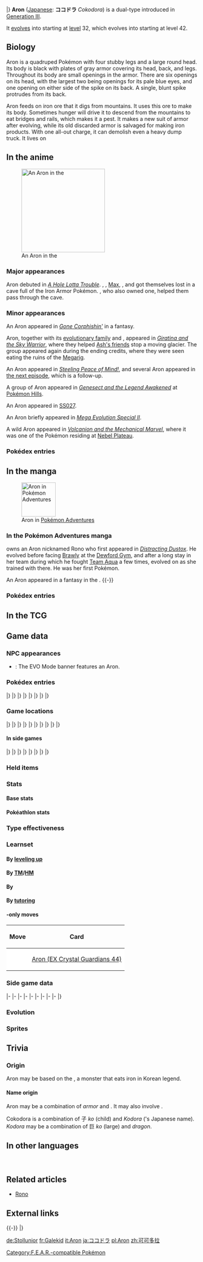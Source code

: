 {{PokémonPrevNext/Head|type=Steel|type2=Rock}}
{{PokémonPrevNext/GO|species=Aron}}
{{PokémonPrevNext/Pokémon|type=Steel|prevnum=303|prev=Mawile|nextnum=305|next=Lairon|round=none}}
{{PokémonPrevNext/Disambig|species=Aron}}
|}
{{Pokémon Infobox
|name=Aron
|jname=ココドラ
|jtranslit=Kokodora
|tmname=Cokodora
|ndex=304
|hdex=070
|hdex6=072
|u2dex=166
|karea=Mountain
|kdex=099
|abrow=131
|obrow=120
|opbrow=094
|typebox=1
|type1=Steel
|type2=Rock
|category=Iron Armor
|height-ftin=1'04"
|height-m=0.4
|weight-lbs=132.3
|weight-kg=60.0
|abilityn=d
|ability1=Sturdy
|ability2=Rock Head
|abilityd=Heavy Metal
|egggroupn=1
|egggroup1=Monster
|eggcycles=35
|evtotal=1
|evde=1
|expyield=66
|oldexp=96
|lv100exp=1,250,000
|gendercode=127
|color=Gray
|catchrate=180
|body=08
|pokefordex=aron
|generation=3
|friendship=35
}}
'''Aron''' ([[List of Japanese Pokémon names|Japanese]]: '''ココドラ''' ''Cokodora'') is a dual-type {{2t|Steel|Rock}} {{OBP|Pokémon|species}} introduced in [[Generation III]].

It [[Evolution|evolves]] into {{p|Lairon}} starting at [[level]] 32, which evolves into {{p|Aggron}} starting at level 42.

==Biology==
Aron is a quadruped Pokémon with four stubby legs and a large round head. Its body is black with plates of gray armor covering its head, back, and legs. Throughout its body are small openings in the armor. There are six openings on its head, with the largest two being openings for its pale blue eyes, and one opening on either side of the spike on its back. A single, blunt spike protrudes from its back.

Aron feeds on iron ore that it digs from mountains. It uses this ore to make its body. Sometimes hunger will drive it to descend from the mountains to eat bridges and rails, which makes it a pest. It makes a new suit of armor after evolving, while its old discarded armor is salvaged for making iron products. With one all-out charge, it can demolish even a heavy dump truck. It lives on {{DL|List of Pokémon by habitat|Mountain Pokémon|mountains.}}

==In the anime==
[[File:Steven Aron.png|left|thumb|220px|An Aron in the {{pkmn|anime}}]]
===Major appearances===
Aron debuted in ''[[AG022|A Hole Lotta Trouble]]''. {{Ash}}, {{an|May}}, [[Max]], {{an|Brock}}, and {{TRT}} got themselves lost in a cave full of the Iron Armor Pokémon. {{Steven}}, who also owned one, helped them pass through the cave.

===Minor appearances===
An Aron appeared in ''[[AG023|Gone Corphishin']]'' in a fantasy.

Aron, together with its [[evolution|evolutionary family]] {{p|Aggron}} and {{p|Lairon}}, appeared in ''[[M11|Giratina and the Sky Warrior]]'', where they helped [[Ash's friends]] stop a moving glacier. The group appeared again during the ending credits, where they were seen eating the ruins of the [[Megarig]].

An Aron appeared in ''[[DP110|Steeling Peace of Mind!]]'', and several Aron appeared in [[DP111|the next episode]], which is a follow-up.

A group of Aron appeared in ''[[M16|Genesect and the Legend Awakened]]'' at [[Pokémon Hills]].

An Aron appeared in [[SS027]].

An Aron briefly appeared in ''[[SS031|Mega Evolution Special II]]''.

A wild Aron appeared in ''[[M19|Volcanion and the Mechanical Marvel]]'', where it was one of the Pokémon residing at [[Nebel Plateau]].

===Pokédex entries===
{{Animedexheader|Hoenn}}
{{Animedexbody|AG022|Aron|Ash's Pokédex|Aron, the Iron Armor Pokémon. Aron has an impressive defense power and eats iron ore in order to build up the metal in its body.}}
{{Animedexfooter/Pokémon|''Advanced Generation''|Hoenn}}

==In the manga==
[[File:Sapphire Rono Aron.png|thumb|90px|Aron in [[Pokémon Adventures]]]]
===In the Pokémon Adventures manga===
{{main|Rono}}
{{adv|Sapphire}} owns an Aron nicknamed Rono who first appeared in ''[[PS184|Distracting Dustox]]''. He evolved before facing [[Brawly]] at the [[Dewford Gym]], and after a long stay in her team during which he fought [[Team Aqua]] a few times, evolved on {{gdis|Mirage Island|III}} as she trained with {{adv|Ruby}} there. He was her first Pokémon.

An Aron appeared in a fantasy in the {{chap|X & Y}}.
{{-}}

===Pokédex entries===
{{Mangadexheader}}
{{Mangadexbody|Pokémon Adventures|[[PS188]]|To sustain its body of iron, it feeds on iron ore dug from mountains. It sometimes creates problems by eating bridges and rails.{{tt|*|Chuang Yi}}}}
{{Mangadexbody|Pokémon Adventures|[[PS188]]|This Pokémon has a body of {{t|steel}}. To make its body, Aron feeds on iron ore that it {{m|dig}}s from mountains. Occasionally, it causes major trouble by eating bridges and rails.{{tt|*|VIZ Media}}}}
{{Mangadexfooter}}

==In the TCG==
{{main|Aron (TCG)}}

==Game data==
===NPC appearances===
* {{g|Pinball: Ruby & Sapphire}}: The EVO Mode banner features an Aron.

===Pokédex entries===
{{Dex/Header|type=Steel|type2=Rock}}
{{Dex/NA|gen=III}}
{{Dex/Gen|gen=III}}
{{Dex/Entry1|v=Ruby|t=FFF|entry=This Pokémon has a body of steel. To make its body, Aron feeds on iron ore that it digs from mountains. Occasionally, it causes major trouble by eating bridges and rails.}}
{{Dex/Entry1|v=Sapphire|t=FFF|entry=Aron has a body of steel. With one all-out charge, this Pokémon can demolish even a heavy dump truck. The destroyed dump truck then becomes a handy meal for the Pokémon.}}
{{Dex/Entry1|v=Emerald|t=FFF|entry=A Pokémon that is clad in steel armor. A new suit of armor is made when it evolves. The old, discarded armor is salvaged as metal for making iron products.}}
{{Dex/Entry2|v=FireRed|v2=LeafGreen|entry=It eats iron to build its steel body. It is a pest that descends from mountains to eat bridges and train tracks.}}
|}
|}
{{Dex/Gen|gen=IV}}
{{Dex/Entry3|v=Diamond|v2=Pearl|v3=Platinum|entry=It usually lives deep in mountains. However, hunger may drive it to eat railroad tracks and cars.}}
{{Dex/Entry2|v=HeartGold|v2=SoulSilver|entry=When it evolves, it sheds the steel carapace that covered its whole body and develops a new one.}}
|}
|}
{{Dex/Gen|gen=V}}
{{Dex/Entry2|v=Black|v2=White|t=FFF|entry=It usually lives deep in mountains. However, hunger may drive it to eat railroad tracks and cars.}}
{{Dex/Entry2|v=Black 2|v2=White 2|t=FFF|entry=In order to build up its steel body, it eats iron ore. This pesky Pokémon is known to eat railroad tracks.}}
|}
|}
{{Dex/Gen|gen=VI}}
{{Dex/Entry1|v=X|t=FFF|entry=It usually lives deep in mountains. However, hunger may drive it to eat railroad tracks and cars.}}
{{Dex/Entry1|v=Y|entry=When it evolves, it sheds the steel carapace that covered its whole body and develops a new one.}}
{{Dex/Entry1|t=FFF|v=Omega Ruby|entry=This Pokémon has a body of steel. To make its body, Aron feeds on iron ore that it digs from mountains. Occasionally, it causes major trouble by eating bridges and rails.}}
{{Dex/Entry1|t=FFF|v=Alpha Sapphire|entry=Aron has a body of steel. With one all-out charge, this Pokémon can demolish even a heavy dump truck. The destroyed dump truck then becomes a handy meal for the Pokémon.}}
|}
|}
{{Dex/Footer}}

===Game locations===
{{Availability/Header|type=Steel|type2=Rock}}
{{Availability/NA|gen=III}}
{{Availability/Gen|gen=III}}
{{Availability/Entry2|v=Ruby|v2=Sapphire|t=FFF|t2=FFF|area=[[Granite Cave]], {{ho|Victory Road}}}}
{{Availability/Entry1|v=Emerald|t=FFF|area=[[Granite Cave]], {{ho|Victory Road}}}}
{{Availability/Entry2/None|v=FireRed|v2=LeafGreen}}
{{Availability/Entry1/None|v=Colosseum}}
{{Availability/Entry1|v=XD|t=FFF|link=Pokémon XD: Gale of Darkness|area={{DL|Poké Spot|Cave Poké Spot}}}}
|}
|}
{{Availability/Gen|gen=IV}}
{{Availability/Entry1|v=Diamond|area=[[Fuego Ironworks]] ([[Poké Radar]])}}
{{Availability/Entry1/None|v=Pearl}}
{{Availability/Entry1|v=Platinum|area=[[Fuego Ironworks]] ([[Poké Radar]])}}
{{Availability/Entry2|v=HeartGold|v2=SoulSilver|area={{safari|Johto}}}}
{{Availability/Entry1|v=Pal Park|color={{locationcolor/light|mountain}}|link=Pal Park|area={{DL|List of Pokémon by Pal Park location|Mountain}}}}
|}
|}
{{Availability/Gen|gen=V}}
{{Availability/Entry1/None|v=Black}}
{{Availability/Entry1|v=White|area=[[White Forest]]}}
{{Availability/Entry2|v=Black 2|v2=White 2|t=FFF|area=[[Mistralton Cave]]}}
{{Availability/Entry1|v=Dream World|color={{dream color}}|area={{dwa|Icy Cave}}}}
|}
|}
{{Availability/Gen|gen=VI}}
{{Availability/Entry1|v=X|t=FFF|area=[[Terminus Cave]] ([[Horde Encounter]])}}
{{Availability/Entry1/None|v=Y}}
{{Availability/Entry2|v=Omega Ruby|v2=Alpha Sapphire|t=FFF|t2=FFF|area=[[Granite Cave]]<br>{{ho|Victory Road}} ([[Horde Encounter]])}}
|}
|}
{{Availability/Gen|gen=VII}}
{{Availability/Entry2/None|v=Sun|v2=Moon}}
{{Availability/Entry2|v=Ultra Sun|v2=Ultra Moon|area=[[Pokémon breeding|Breed]] {{p|Aggron}}}}
|}
|}
{{Availability/Footer}}

====In side games====
{{Availability/Header|type=Steel|type2=Rock}}
{{Availability/NA|gen=III}}
{{Availability/Gen|gen=III}}
{{Availability/Entry1|v=Pinball: R&S|link=Pokémon Pinball: Ruby & Sapphire|color={{ruby color}}|t=fff|area=Hatch from {{pkmn|Egg}}}}
{{Availability/Entry1|v=Trozei!|color={{yellow color}}|area=[[Secret Storage 5]], [[Secret Storage 16]], Endless Level 18, [[Mr. Who's Den]]}}
{{Availability/Entry2|v=MD Red|v2=MD Blue|link=Pokémon Mystery Dungeon: Red Rescue Team and Blue Rescue Team|area=[[Mt. Steel]] (1F-8F), [[Buried Relic]] (14F-19F), [[Wish Cave]] (7F-10F)}}
|}
|}
{{Availability/Gen|gen=IV}}
{{Availability/Entry2|v=MD Time|v2=MD Darkness|link=Pokémon Mystery Dungeon: Explorers of Time and Explorers of Darkness|area=[[Northern Desert]] (1F-8F)}}
{{Availability/Entry1|v=MD Sky|link=Pokémon Mystery Dungeon: Explorers of Sky|area=[[Northern Desert]] (1F-8F)}}
{{Availability/Entry1|v=Ranger: SoA|color={{SoA color}}|link=Pokémon Ranger: Shadows of Almia|area=[[Peril Cliffs]]}}
{{Availability/Entry1|v=PokéPark Wii|color={{grass color}}|link=PokéPark Wii: Pikachu's Adventure|area=[[Cavern Zone]], [[Lava Zone]]}}
{{Availability/Entry1|v=Ranger: GS|color={{GS color}}|link=Pokémon Ranger: Guardian Signs|area=[[Wireless Tower]]}}
|}
|}
{{Availability/Gen|gen=V}}
{{Availability/Entry1|1|v=Rumble Blast|color={{fire color}}|area=Canyon: [[Volcanic Slope]]}}
{{Availability/Entry1|1|v=Conquest|color={{silver color}}|area=[[Cragspur]], [[Valora]]}}
{{Availability/Entry1|1|v=Rumble U|color={{fire color}}|area=[[Model Train Room#Working Gears|Model Train Room: Working Gears]]}}
|}
|}
{{Availability/Gen|gen=VI}}
{{Availability/Entry1|1|v=Battle Trozei|color={{defense color}}|area=[[Pitch-Black Cavern#Stage 2|Pitch-Black Cavern: Stage 2]]}}
{{Availability/Entry1|1|v=Shuffle|color={{beauty color}}|area=[[Roseus Center|Roseus Center: Stage 261]]}}
{{Availability/Entry1|1|v=Rumble World|color={{fire color}}|area=[[Distortion Land#Withered Cemetery|Distortion Land: Withered Cemetery]] <small>(All Areas)</small>}}
|}
|}
{{Availability/Footer}}

===Held items===
{{HeldItems
|type=Steel|type2=Rock
|rse1=Hard Stone|rse1type=None|rse1rar=5
|d1=Hard Stone|d1type=None|d1rar=5
|pt1=Hard Stone|pt1type=None|pt1rar=5
|hgss1=Hard Stone|hgss1type=None|hgss1rar=5
|w1=Hard Stone|w1type=None|w1rar=5
|b2w21=Hard Stone|b2w21type=None|b2w21rar=5
|x1=Hard Stone|x1type=None|x1rar=5
}}

===Stats===
====Base stats====
{{BaseStats
|type=Steel
|type2=Rock
|HP=      50
|Attack=  70
|Defense=100
|SpAtk=   40
|SpDef=   40
|Speed=   30}}

====Pokéathlon stats====
{{Pokéthlon
|type=Steel
|type2=Rock
|Speed=3
|SpeedMax=3
|Power=4
|PowerMax=4
|Technique=2
|TechniqueMax=3
|Stamina=3
|StaminaMax=3
|Jump=2
|JumpMax=2
}}

===Type effectiveness===
{{TypeEffectiveness
|type1=Steel
|type2=Rock
|Normal=   25
|Fighting=400
|Flying=   25
|Poison=    0
|Ground=  400
|Rock=     50
|Bug=      50
|Ghost=   100
|Steel=   100
|Fire=    100
|Water=   200
|Grass=   100
|Electric=100
|Psychic=  50
|Ice=      50
|Dragon=   50
|Dark=    100
|Fairy=    50
|notes=yes
|steel=yes
|newpoison=½
|gen5dark=yes
|gen5ghost=yes
|olddark=½
|oldghost2=½}}

===Learnset===
====By [[Level|leveling up]]====
{{learnlist/levelh/7|Aron|Steel|Rock|3}}
{{learnlist/level7|1|Tackle|Normal|Physical|40|100|35}}
{{learnlist/level7|1|Harden|Normal|Status|&mdash;|&mdash;|30}}
{{learnlist/level7|4|Mud-Slap|Ground|Special|20|100|10}}
{{learnlist/level7|7|Headbutt|Normal|Physical|70|100|15}}
{{learnlist/level7|10|Metal Claw|Steel|Physical|50|95|35||'''}}
{{learnlist/level7|13|Rock Tomb|Rock|Physical|60|95|15||'''}}
{{learnlist/level7|16|Protect|Normal|Status|&mdash;|&mdash;|10}}
{{learnlist/level7|19|Roar|Normal|Status|&mdash;|&mdash;|20}}
{{learnlist/level7|22|Iron Head|Steel|Physical|80|100|15||'''}}
{{learnlist/level7|25|Rock Slide|Rock|Physical|75|90|10||'''}}
{{learnlist/level7|28|Take Down|Normal|Physical|90|85|20}}
{{learnlist/level7|31|Metal Sound|Steel|Status|&mdash;|85|40}}
{{learnlist/level7|34|Iron Tail|Steel|Physical|100|75|15||'''}}
{{learnlist/level7|37|Iron Defense|Steel|Status|&mdash;|&mdash;|15}}
{{learnlist/level7|40|Double-Edge|Normal|Physical|120|100|15}}
{{learnlist/level7|43|Autotomize|Steel|Status|&mdash;|&mdash;|15}}
{{learnlist/level7|46|Heavy Slam|Steel|Physical|&mdash;|100|10||'''}}
{{learnlist/level7|49|Metal Burst|Steel|Physical|&mdash;|100|10}}
{{learnlist/levelf/7|Aron|Steel|Rock|3}}

====By [[TM]]/[[HM]]====
{{learnlist/tmh/7|Aron|Steel|Rock|3}}
{{learnlist/tm7|TM05|Roar|Normal|Status|&mdash;|&mdash;|20}}
{{learnlist/tm7|TM06|Toxic|Poison|Status|&mdash;|90|10}}
{{learnlist/tm7|TM10|Hidden Power|Normal|Special|60|100|15}}
{{learnlist/tm7|TM11|Sunny Day|Fire|Status|&mdash;|&mdash;|5}}
{{learnlist/tm7|TM17|Protect|Normal|Status|&mdash;|&mdash;|10}}
{{learnlist/tm7|TM18|Rain Dance|Water|Status|&mdash;|&mdash;|5}}
{{learnlist/tm7|TM21|Frustration|Normal|Physical|&mdash;|100|20}}
{{learnlist/tm7|TM26|Earthquake|Ground|Physical|100|100|10}}
{{learnlist/tm7|TM27|Return|Normal|Physical|&mdash;|100|20}}
{{learnlist/tm7|TM32|Double Team|Normal|Status|&mdash;|&mdash;|15}}
{{learnlist/tm7|TM37|Sandstorm|Rock|Status|&mdash;|&mdash;|10}}
{{learnlist/tm7|TM39|Rock Tomb|Rock|Physical|60|95|15||'''}}
{{learnlist/tm7|TM40|Aerial Ace|Flying|Physical|60|&mdash;|20}}
{{learnlist/tm7|TM42|Facade|Normal|Physical|70|100|20}}
{{learnlist/tm7|TM44|Rest|Psychic|Status|&mdash;|&mdash;|10}}
{{learnlist/tm7|TM45|Attract|Normal|Status|&mdash;|100|15}}
{{learnlist/tm7|TM48|Round|Normal|Special|60|100|15}}
{{learnlist/tm7|TM65|Shadow Claw|Ghost|Physical|70|100|15}}
{{learnlist/tm7|TM69|Rock Polish|Rock|Status|&mdash;|&mdash;|20}}
{{learnlist/tm7|TM78|Bulldoze|Ground|Physical|60|100|20}}
{{learnlist/tm7|TM80|Rock Slide|Rock|Physical|75|90|10||'''}}
{{learnlist/tm7|TM87|Swagger|Normal|Status|&mdash;|85|15}}
{{learnlist/tm7|TM88|Sleep Talk|Normal|Status|&mdash;|&mdash;|10}}
{{learnlist/tm7|TM90|Substitute|Normal|Status|&mdash;|&mdash;|10}}
{{learnlist/tm7|TM100|Confide|Normal|Status|&mdash;|&mdash;|20}}
{{learnlist/tmf/7|Aron|Steel|Rock|3}}

====By {{pkmn|breeding}}====
{{learnlist/breedh/7|Aron|Steel|Rock|3}}
{{learnlist/breed7|{{MSP|131|Lapras}}{{MSP|143|Snorlax}}{{MSP|152|Chikorita}}{{MSP|153|Bayleef}}{{MSP|154|Meganium}}{{MSP|357|Tropius}}<br>{{MSP|776|Turtonator}}|Body Slam|Normal|Physical|85|100|15}}
{{learnlist/breed7|{{MSP|079|Slowpoke}}{{MSP|080|Slowbro}}{{MSP|199|Slowking}}{{MSP|387|Turtwig}}{{MSP|388|Grotle}}{{MSP|389|Torterra}}<br>{{MSP|712|Bergmite}}{{MSP|713|Avalugg}}|Curse|Ghost|Status|&mdash;|&mdash;|10}}
{{learnlist/breed7|{{MSP|443|Gible}}{{MSP|444|Gabite}}{{MSP|445|Garchomp}}|Dragon Rush|Dragon|Physical|100|75|10}}
{{learnlist/breed7|{{MSP|104|Cubone}}{{MSP|105|Marowak}}{{MSP|105A|Marowak}}{{MSP|252|Treecko}}{{MSP|258|Mudkip}}{{MSP|259|Marshtomp}}<br>{{MSP|260|Swampert}}{{MSP|409|Rampardos}}|Endeavor|Normal|Physical|&mdash;|100|5}}
{{learnlist/breed7|{{MSP|408|Cranidos}}{{MSP|409|Rampardos}}{{MSP|697|Tyrantrum}}|Head Smash|Rock|Physical|150|80|5||'''}}
{{learnlist/breed7|{{MSP|304|Aron}}{{MSP|305|Lairon}}{{MSP|306|Aggron}}{{MSP|410|Shieldon}}{{MSP|411|Bastiodon}}|Iron Head|Steel|Physical|80|100|15||'''}}
{{learnlist/breed7|{{MSP|111|Rhyhorn}}|Reversal|Fighting|Physical|&mdash;|100|15|*}}
{{learnlist/breed7|{{MSP|108|Lickitung}}{{MSP|463|Lickilicky}}{{MSP|143|Snorlax}}{{MSP|158|Totodile}}{{MSP|159|Croconaw}}{{MSP|160|Feraligatr}}<br>{{MSP|246|Larvitar}}{{MSP|247|Pupitar}}{{MSP|248|Tyranitar}}{{MSP|252|Treecko}}{{MSP|253|Grovyle}}{{MSP|254|Sceptile}}<br>{{MSP|293|Whismur}}{{MSP|294|Loudred}}{{MSP|295|Exploud}}{{MSP|408|Cranidos}}{{MSP|409|Rampardos}}|Screech|Normal|Status|&mdash;|85|40}}
{{learnlist/breed7|{{MSP|293|Whismur}}|Smelling Salts|Normal|Physical|70|100|10|*}}
{{learnlist/breed7|{{MSP|696|Tyrunt}}{{MSP|697|Tyrantrum}}|Stealth Rock|Rock|Status|&mdash;|&mdash;|20}}
{{learnlist/breed7|{{MSP|108|Lickitung}}{{MSP|463|Lickilicky}}{{MSP|111|Rhyhorn}}{{MSP|112|Rhydon}}{{MSP|464|Rhyperior}}{{MSP|293|Whismur}}<br>{{MSP|294|Loudred}}{{MSP|295|Exploud}}{{MSP|357|Tropius}}{{MSP|696|Tyrunt}}{{MSP|697|Tyrantrum}}|Stomp|Normal|Physical|65|100|20}}
{{learnlist/breed7|{{MSP|158|Totodile}}{{MSP|159|Croconaw}}{{MSP|160|Feraligatr}}{{MSP|621|Druddigon}}|Superpower|Fighting|Physical|120|100|5}}
{{learnlist/breedf/7|Aron|Steel|Rock|3}}

====By [[Move Tutor|tutoring]]====
{{learnlist/tutorh/7|Aron|Steel|Rock|3}}
{{learnlist/tutor7|Earth Power|Ground|Special|90|100|10|||no|yes}}
{{learnlist/tutor7|Endeavor|Normal|Physical|—|100|5|||no|yes}}
{{learnlist/tutor7|Iron Defense|Steel|Status|—|—|15|||no|yes}}
{{learnlist/tutor7|Iron Head|Steel|Physical|80|100|15||'''|no|yes}}
{{learnlist/tutor7|Iron Tail|Steel|Physical|100|75|15||'''|no|yes}}
{{learnlist/tutor7|Magnet Rise|Electric|Status|—|—|10|||no|yes}}
{{learnlist/tutor7|Shock Wave|Electric|Special|60|—|20|||no|yes}}
{{learnlist/tutor7|Snore|Normal|Special|50|100|15|||no|yes}}
{{learnlist/tutor7|Spite|Ghost|Status|—|100|10|||no|yes}}
{{learnlist/tutor7|Stealth Rock|Rock|Status|—|—|20|||no|yes}}
{{learnlist/tutor7|Superpower|Fighting|Physical|120|100|5|||no|yes}}
{{learnlist/tutor7|Uproar|Normal|Special|90|100|10|||no|yes}}
{{learnlist/tutor7|Water Pulse|Water|Special|60|100|20|||no|yes}}
{{learnlist/tutorf/7|Aron|Steel|Rock|3}}

===={{Trading Card Game}}-only moves====
{| class="roundy" style="margin:auto; background: #{{tcg metal color light}}; border: 3px solid #{{tcg metal color}}"
|-
! Move
! Card
|-
| style="background:#fff; {{roundybl|5px}}" | {{m|Flail}}
| style="background:#fff; {{roundybr|5px}}" | [[Aron (EX Crystal Guardians 44)]]
|}

===Side game data===
{{Spindata/Head|type=Steel|type2=Rock}}
{{Spindata/PinballRS|col=3|type=Steel|ndex=304|acquisition=Hatch}}
{{Spindata/Trozei|col=3|type=Steel|ndex=304|rarity=Common}}
|-
{{Spindata/MDRB|col=6|type=Steel|ndex=304
|body=1
|rate=7.8
|area=Mt. Cleft
|P1=I grow big on a diet of iron!
|P2=Only half my health is left...
|P3=I'm not up to it... I don't have any energy left...
|PL=I leveled up! I wish I had more iron to eat!
}}
|-
{{Spindata/MDTDS|col=6|type=Steel|ndex=304
|body=1
|rate=6.4
|IQ=E
}}
|-
{{Spindata/Ranger SoA|col=6|type=Steel
|group=Steel
|assist=Steel
|field=Tackle
|fieldpower=1
|browser=It rams with its {{m|Iron Head|iron head}} to attack.
}}
|-
{{Spindata/Ranger GS|col=6|type=Steel
|group=Steel
|assist=Steel
|field=Tackle
|fieldpower=1
|browser=It launches an iron ball to attack.
}}
|-
{{Spindata/RumbleBlast|col=6|type=Steel
|att=2
|def=3
|speed=3
}}
|-
{{Spindata/PokéPark|col=6|type=Steel|ndex=304
|Pad=Aron often plays in the [[Cavern Zone]]. He adores iron. He'll happily eat anything made out of iron!
}}
|-
{{Spindata/Conquest|col=6|type=Steel|ndex=304
|HP=2
|atk=2
|def=3
|spd=1
|range=3
|move=Metal Claw
|ability1=Sturdy
|ability2=Bodyguard
|ability3=Run Up
|evo=Evolves into {{p|Lairon}} when its Defense is 83 or higher
|link={{DL|List of Pokémon Conquest characters|Katsu}}, {{DL|List of Pokémon Conquest characters|Tadatsugu}}, and {{DL|List of Pokémon Conquest characters|Toku}}
}}
|-
{{Spindata/Battle Trozei|col=3|type=Steel|ndex=304
|power=1
}}
{{Spindata/Shuffle|col=3|type=Steel|ndex=304|num=391
|min=50
|max=100
|raisemaxlevel=5
|skill=Rock Break
|skilldesc=Destroys one breakable-rock disruption without fail.
}}
|-
{{Spindata/GO|col=6|type=Steel|ndex=304
|hatch=2 km
|buddy=1
|evocandy=25
|stamina=100
|attack=121
|defense=168
|fast={{m|Tackle}}, {{m|Metal Claw}}
|special={{m|Iron Head}}, {{m|Rock Tomb}}, {{m|Body Slam}}
}}
|}

===Evolution===
{{Evobox-3
|type1=Steel
|type2=Rock
|pictype=art
|no1=304
|name1=Aron
|type1-1=Steel
|type2-1=Rock
|evo1={{bag|Rare Candy}}<br>{{color2|000|Level|Level 32}}
|no2=305
|name2=Lairon
|type1-2=Steel
|type2-2=Rock
|evo2={{bag|Rare Candy}}<br>{{color2|000|Level|Level 42}}
|no3=306
|name3=Aggron
|type1-3=Steel
|type2-3=Rock}}

===Sprites===
{{Spritebox/Header|type=Steel|type2=Rock}}
{{Spritebox/NA|gen=III}}
{{Spritebox/3|ndex=304}}
{{Spritebox/4|ndex=304}}
{{Spritebox/5|ndex=304}}
{{Spritebox/6|ndex=304}}
{{Spritebox/7|ndex=304}}
{{Spritebox/Footer|304|Aron}}

==Trivia==
===Origin===
Aron may be based on the ''{{wp|Korean mythology#Yokwe (monster)|Bulgasari}}'', a monster that eats iron in Korean legend.

====Name origin====
Aron may be a combination of ''armor'' and ''{{wp|iron}}''. It may also involve ''{{wp|armadillo}}''.

Cokodora is a combination of 子 ''ko'' (child) and ''Kodora'' ({{p|Lairon}}'s Japanese name). ''Kodora'' may be a combination of 巨 ''ko'' (large) and ''dragon''.

==In other languages==
{{Other languages|type=Steel|type2=Rock
|ja=ココドラ ''Cokodora''|jameaning=From {{tt|子 ''ko''|child}}, ''dragon''. Can also be taken as "Little {{p|Lairon|Kodora}}"
|fr=Galekid|frmeaning=From ''{{tt|gallet|pebble}}'' and ''kid''
|es=Aron|esmeaning=Same as English name
|de=Stollunior|demeaning=From ''{{tt|Stahl|steel}}'', ''{{wp|Adit|Stollen}}'', and ''Junior''
|it=Aron|itmeaning=Same as English name
|ko=가보리 ''Gabori''|komeaning=From {{tt|갑옷 ''gabot''|armor, shell}}
|zh_cmn=可可多拉 ''Kěkěduōlā''|zh_cmnmeaning=Transliteration of its Japanese name
|zh_yue=可可多拉 ''Hóhódōlāai''|zh_yuemeaning=Mandarin-based transliteration of its Japanese name
|ru=Арон ''Aron''|rumeaning=Transcription of English name
}}
<br clear="left">

==Related articles==
* [[Rono]]

==External links==

{{-}}
{{PokémonPrevNext/Head|type=Steel|type2=Rock}}
{{PokémonPrevNext/Pokémon|type=Steel|prevnum=303|prev=Mawile|nextnum=305|next=Lairon}}
|}
{{Project Pokédex notice}}

[[Category:F.E.A.R.-compatible Pokémon]]

[[de:Stollunior]]
[[fr:Galekid]]
[[it:Aron]]
[[ja:ココドラ]]
[[pl:Aron]]
[[zh:可可多拉]]